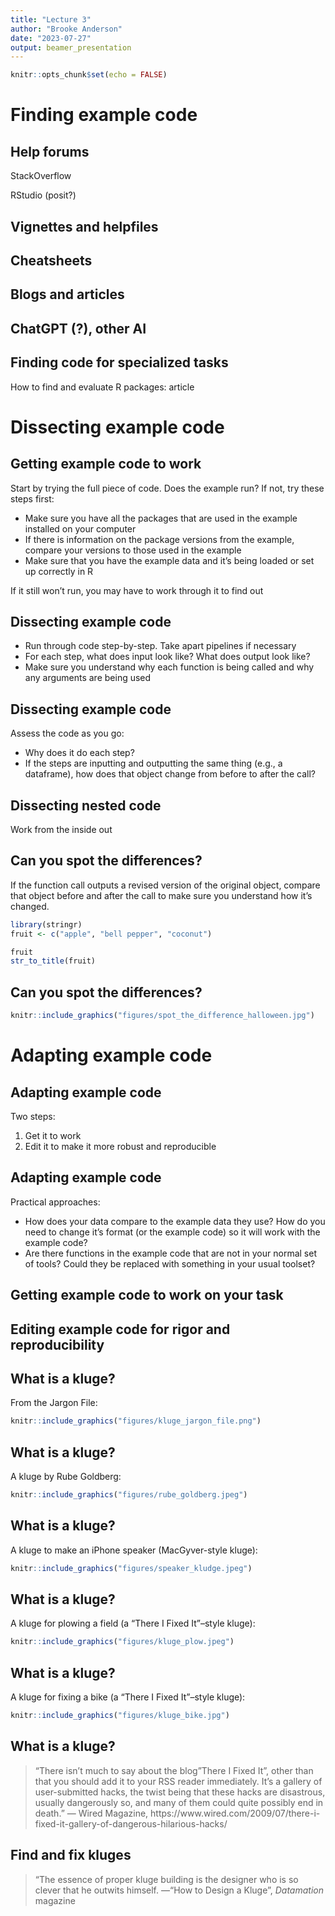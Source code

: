 ```yaml
---
title: "Lecture 3"
author: "Brooke Anderson"
date: "2023-07-27"
output: beamer_presentation
---
```


```r
knitr::opts_chunk$set(echo = FALSE)
```

# Finding example code

## Help forums

StackOverflow

RStudio (posit?)

## Vignettes and helpfiles

## Cheatsheets

## Blogs and articles

## ChatGPT (?), other AI

## Finding code for specialized tasks

How to find and evaluate R packages: article

# Dissecting example code

## Getting example code to work

Start by trying the full piece of code. Does the example run? If not, 
try these steps first: 

- Make sure you have all the packages that are used in the example 
installed on your computer
- If there is information on the package versions from the example, 
compare your versions to those used in the example
- Make sure that you have the example data and it's being loaded or 
set up correctly in R

If it still won't run, you may have to work through it to find out

## Dissecting example code

- Run through code step-by-step. Take apart pipelines if necessary
- For each step, what does input look like? What does output look like?
- Make sure you understand why each function is being called and why 
any arguments are being used

## Dissecting example code

Assess the code as you go: 

- Why does it do each step?
- If the steps are inputting and outputting the same thing (e.g., a 
dataframe), how does that object change from before to after the call?

## Dissecting nested code

Work from the inside out

## Can you spot the differences?

If the function call outputs a revised version of the original object, compare
that object before and after the call to make sure you understand how it's changed.

```r
library(stringr)
fruit <- c("apple", "bell pepper", "coconut")

fruit
str_to_title(fruit)
```


## Can you spot the differences?

```r
knitr::include_graphics("figures/spot_the_difference_halloween.jpg")
```

# Adapting example code

## Adapting example code

Two steps: 

1. Get it to work
2. Edit it to make it more robust and reproducible

## Adapting example code

Practical approaches: 

- How does your data compare to the example data they use? How do you 
need to change it's format (or the example code) so it will work with the
example code?
- Are there functions in the example code that are not in your normal set
of tools? Could they be replaced with something in your usual toolset?

## Getting example code to work on your task

## Editing example code for rigor and reproducibility

## What is a kluge? 

From the Jargon File: 

```r
knitr::include_graphics("figures/kluge_jargon_file.png")
```

## What is a kluge?

A kluge by Rube Goldberg:

```r
knitr::include_graphics("figures/rube_goldberg.jpeg")
```

## What is a kluge?

A kluge to make an iPhone speaker (MacGyver-style kluge):

```r
knitr::include_graphics("figures/speaker_kludge.jpeg")
```

## What is a kluge?

A kluge for plowing a field (a "There I Fixed It"--style kluge): 

```r
knitr::include_graphics("figures/kluge_plow.jpeg")
```

## What is a kluge?

A kluge for fixing a bike (a "There I Fixed It"--style kluge): 

```r
knitr::include_graphics("figures/kluge_bike.jpg")
```

## What is a kluge?

> "There isn't much to say about the blog "There I Fixed It", other than that you should add it to your RSS reader immediately. It's a gallery of user-submitted hacks, the twist being that these hacks are disastrous, usually dangerously so, and many of them could quite possibly end in death." --- Wired Magazine, https://www.wired.com/2009/07/there-i-fixed-it-gallery-of-dangerous-hilarious-hacks/

## Find and fix kluges

> "The essence of proper kluge building is the designer who is so clever 
that he outwits himself. ---“How to Design a Kluge”, *Datamation* magazine



